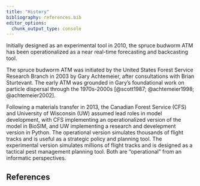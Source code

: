 ```yaml
---
title: "History"
bibliography: references.bib
editor_options: 
  chunk_output_type: console
---
```


Initially designed as an experimental tool in 2010, the spruce budworm ATM has been operationalized as a near real-time forecasting and backcasting tool.

The spruce budworm ATM was initiated by the United States Forest Service Research Branch in 2003 by Gary Achtemeier, after consultations with Brian Sturtevant. The early ATM was grounded in Gary's foundational work on particle dispersal through the 1970s-2000s [@scott1987; @achtemeier1998; @achtemeier2002].

Following a materials transfer in 2013, the Canadian Forest Service (CFS) and University of Wisconsin (UW) assumed lead roles in model development, with CFS implementing an operationalized version of the model in BioSIM, and UW implementing a research and develepment version in Python. The operational version simulates thousands of flight tracks and is useful as a strategic policy  and planning tool. The experimental version simulates millions of flight tracks and is designed as a tactical pest management planning tool. Both are "operational" from an informatic perspectives.

## References

<!-- bibliography is automatically generated; do not edit by hand -->

::: {#refs}
:::
